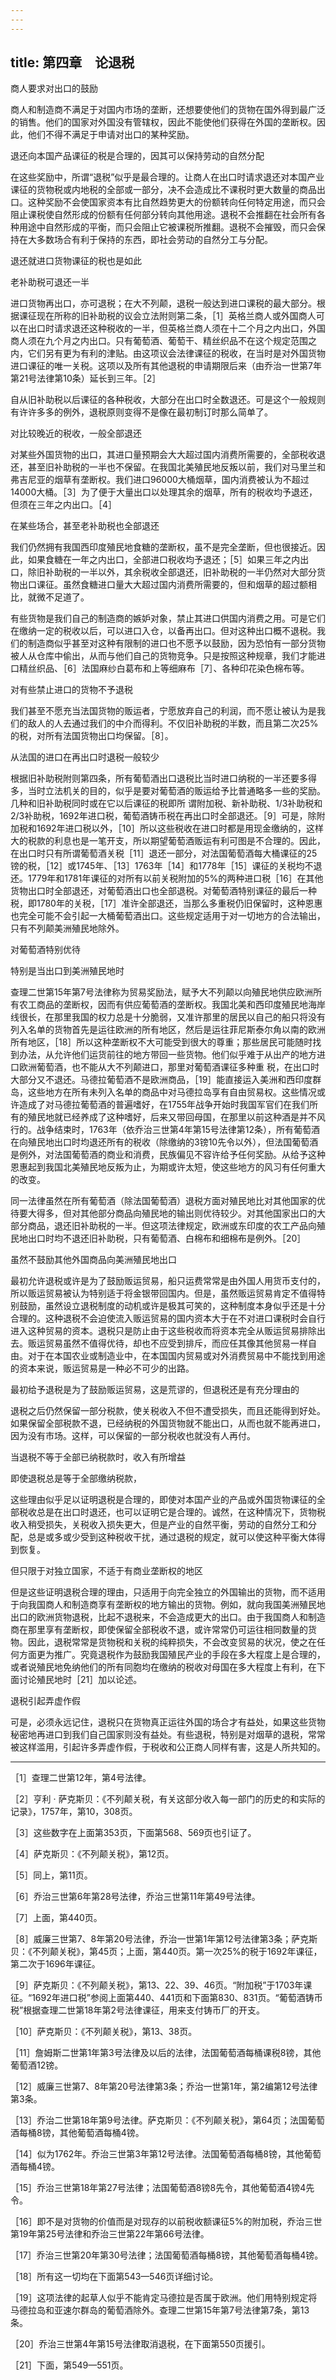 ```yaml
---
---
---
```

title: 第四章　论退税
---

商人要求对出口的鼓励



商人和制造商不满足于对国内市场的垄断，还想要使他们的货物在国外得到最广泛的销售。他们的国家对外国没有管辖权，因此不能使他们获得在外国的垄断权。因此，他们不得不满足于申请对出口的某种奖励。

退还向本国产品课征的税是合理的，因其可以保持劳动的自然分配



在这些奖励中，所谓“退税”似乎是最合理的。让商人在出口时请求退还对本国产业课征的货物税或内地税的全部或一部分，决不会造成比不课税时更大数量的商品出口。这种奖励不会使国家资本有比自然趋势更大的份额转向任何特定用途，而只会阻止课税使自然形成的份额有任何部分转向其他用途。退税不会推翻在社会所有各种用途中自然形成的平衡，而只会阻止它被课税所推翻。退税不会摧毁，而只会保持在大多数场合有利于保持的东西，即社会劳动的自然分工与分配。

退还就进口货物课征的税也是如此

老补助税可退还一半



进口货物再出口，亦可退税；在大不列颠，退税一般达到进口课税的最大部分。根据课征现在所称的旧补助税的议会立法附则第二条，［1］英格兰商人或外国商人可以在出口时请求退还这种税收的一半，但英格兰商人须在十二个月之内出口，外国商人须在九个月之内出口。只有葡萄酒、葡萄干、精丝织品不在这个规定范围之内，它们另有更为有利的津贴。由这项议会法律课征的税收，在当时是对外国货物进口课征的唯一关税。这项以及所有其他退税的申请期限后来（由乔治一世第7年第21号法律第10条）延长到三年。［2］

自从旧补助税以后课征的各种税收，大部分在出口时全数退还。可是这个一般规则有许许多多的例外，退税原则变得不是像在最初制订时那么简单了。

对比较晚近的税收，一般全部退还



对某些外国货物的出口，其进口量预期会大大超过国内消费所需要的，全部税收退还，甚至旧补助税的一半也不保留。在我国北美殖民地反叛以前，我们对马里兰和弗吉尼亚的烟草有垄断权。我们进口96000大桶烟草，国内消费被认为不超过14000大桶。［3］为了便于大量出口以处理其余的烟草，所有的税收均予退还，但须在三年之内出口。［4］

在某些场合，甚至老补助税也全部退还



我们仍然拥有我国西印度殖民地食糖的垄断权，虽不是完全垄断，但也很接近。因此，如果食糖在一年之内出口，全部进口税收均予退还；［5］如果三年之内出口，除旧补助税的一半以外，其余税收全部退还，旧补助税的一半仍然对大部分货物出口课征。虽然食糖进口量大大超过国内消费所需要的，但和烟草的超过额相比，就微不足道了。

有些货物是我们自己的制造商的嫉妒对象，禁止其进口供国内消费之用。可是它们在缴纳一定的税收以后，可以进口入仓，以备再出口。但对这种出口概不退税。我们的制造商似乎甚至对这种有限制的进口也不愿予以鼓励，因为恐怕有一部分货物被人从仓库中偷出，从而与他们自己的货物竞争。只是按照这种规章，我们才能进口精丝织品、［6］法国麻纱白葛布和上等细麻布［7］、各种印花染色棉布等。

对有些禁止进口的货物不予退税



我们甚至不愿充当法国货物的贩运者，宁愿放弃自己的利润，而不愿让被认为是我们的敌人的人去通过我们的中介而得利。不仅旧补助税的半数，而且第二次25%的税，对所有法国货物出口均保留。［8］。

从法国的进口在再出口时退税一般较少



根据旧补助税附则第四条，所有葡萄酒出口退税比当时进口纳税的一半还要多得多，当时立法机关的目的，似乎是要对葡萄酒的贩运给予比普通略多一些的奖励。几种和旧补助税同时或在它以后课征的税即所 谓附加税、新补助税、1/3补助税和2/3补助税，1692年进口税，葡萄酒铸币税在再出口时全部退还。［9］可是，除附加税和1692年进口税以外，［10］所以这些税收在进口时都是用现金缴纳的，这样大的税款的利息也是一笔开支，所以期望葡萄酒贩运有利可图是不合理的。因此，在出口时只有所谓葡萄酒关税［11］退还一部分，对法国葡萄酒每大桶课征的25镑的税，［12］或1745年、［13］1763年［14］和1778年［15］课征的关税均不退还。1779年和1781年课征的对所有以前关税附加的5%的两种进口税［16］在其他货物出口时全部退还，对葡萄酒出口也全部退税。对葡萄酒特别课征的最后一种税，即1780年的关税，［17］准许全部退还，当那么多重税仍旧保留时，这种恩惠也完全可能不会引起一大桶葡萄酒出口。这些规定适用于对一切地方的合法输出，只有不列颠美洲殖民地除外。

对葡萄酒特别优待



特别是当出口到美洲殖民地时



查理二世第15年第7号法律称为贸易奖励法，赋予大不列颠以向殖民地供应欧洲所有农工商品的垄断权，因而有供应葡萄酒的垄断权。我国北美和西印度殖民地海岸线很长，在那里我国的权力总是十分脆弱，又准许那里的居民以自己的船只将没有列入名单的货物首先是运往欧洲的所有地区，然后是运往菲尼斯泰尔角以南的欧洲所有地区，［18］所以这种垄断权不大可能受到很大的尊重；那些居民可能随时找到办法，从允许他们运货前往的地方带回一些货物。他们似乎难于从出产的地方进口欧洲葡萄酒，也不能从大不列颠进口，那里对葡萄酒课征多种重 税，在出口时大部分又不退还。马德拉葡萄酒不是欧洲商品，［19］能直接运入美洲和西印度群岛，这些地方在所有未列入名单的商品中对马德拉岛享有自由贸易权。这些情况或许造成了对马德拉葡萄酒的普遍嗜好，在1755年战争开始时我国军官们在我们所有的殖民地就已经养成了这种嗜好，后来又带回母国，在那里以前这种酒是并不风行的。战争结束时，1763年（依乔治三世第4年第15号法律第12条），所有葡萄酒在向殖民地出口时均退还所有的税收（除缴纳的3镑10先令以外），但法国葡萄酒是例外，对法国葡萄酒的商业和消费，民族偏见不容许给予任何奖励。从给予这种恩惠起到我国北美殖民地反叛为止，为期或许太短，使这些地方的风习有任何重大的改变。

同一法律虽然在所有葡萄酒（除法国葡萄酒）退税方面对殖民地比对其他国家的优待要大得多，但对其他部分商品向殖民地的输出则优待较少。对其他国家出口的大部分商品，退还旧补助税的一半。但这项法律规定，欧洲或东印度的农工产品向殖民地出口时均不退还旧补助税，只有葡萄酒、白棉布和细棉布是例外。［20］

虽然不鼓励其他外国商品向美洲殖民地出口



最初允许退税或许是为了鼓励贩运贸易，船只运费常常是由外国人用货币支付的，所以贩运贸易被认为特别适于将金银带回国内。但是，虽然贩运贸易肯定不值得特别鼓励，虽然设立退税制度的动机或许是极其可笑的，这种制度本身似乎还是十分合理的。这种退税不会迫使流入贩运贸易的国内资本大于在不对进口课税时会自行进入这种贸易的资本。退税只是防止由于这些税收而将资本完全从贩运贸易排除出去。贩运贸易虽然不值得优待，却也不应受到排斥，而应任其像其他贸易一样自由。对于在本国农业或制造业中，在本国国内贸易或对外消费贸易中不能找到用途的资本来说，贩运贸易是一种必不可少的出路。

最初给予退税是为了鼓励贩运贸易，这是荒谬的，但退税还是有充分理由的



退税之后仍然保留一部分税款，使关税收入不但不遭受损失，而且还能得到好处。如果保留全部税款不退，已经纳税的外国货物就不能出口，从而也就不能再进口，因为没有市场。这样，可以保留的一部分税收也就没有人再付。

当退税不等于全部已纳税款时，收入有所增益



即使退税总是等于全部缴纳税款，



这些理由似乎足以证明退税是合理的，即使对本国产业的产品或外国货物课征的全部税收总是在出口时退还，也可以证明它是合理的。诚然，在这种情况下，货物税收入稍受损失，关税收入损失更大，但是产业的自然平衡，劳动的自然分工和分配，总是或多或少受到这种税收干扰，通过退税的规定，就可以使这种平衡大体得到恢复。

但只限于对独立国家，不适于有商业垄断权的地区



但是这些证明退税合理的理由，只适用于向完全独立的外国输出的货物，而不适用于向我国商人和制造商享有垄断权的地方输出的货物。例如，就向我国美洲殖民地出口的欧洲货物退税，比起不退税来，不会造成更大的出口。由于我国商人和制造商在那里享有垄断权，即使保留全部税收不退，或许常常仍可运往相同数量的货物。因此，退税常常是货物税和关税的纯粹损失，不会改变贸易的状况，使之在任何方面更为推广。究竟退税作为鼓励我国殖民产业的手段在多大程度上是合理的，或者说殖民地免纳他们的所有同胞均在缴纳的税收对母国在多大程度上有利，在下面讨论殖民地时［21］加以论述。

退税引起弄虚作假



可是，必须永远记住，退税只在货物真正运往外国的场合才有益处，如果这些货物秘密地再进口到我们自己国家则没有益处。有些退税，特别是对烟草的退税，常常被这样滥用，引起许多弄虚作假，于税收和公正商人同样有害，这是人所共知的。





* * *



［1］查理二世第12年，第4号法律。

［2］亨利 · 萨克斯贝：《不列颠关税，有关这部分收入每一部门的历史的和实际的记录》，1757年，第10，308页。

［3］这些数字在上面第353页，下面第568、569页也引证了。

［4］萨克斯贝：《不列颠关税》，第12页。

［5］同上，第11页。

［6］乔治三世第6年第28号法律，乔治三世第11年第49号法律。

［7］上面，第440页。

［8］威廉三世第7、8年第20号法律，乔治一世第1年第12号法律第3条；萨克斯贝：《不列颠关税》，第45页；上面，第440页。第一次25%的税于1692年课征，第二次于1696年课征。

［9］萨克斯贝：《不列颠关税》，第13、22、39、46页。“附加税”于1703年课征。“1692年进口税”参阅上面第440、441页和下面第830、831页。“葡萄酒铸币税”根据查理二世第18年第2号法律课征，用来支付铸币厂的开支。

［10］萨克斯贝：《不列颠关税》，第13、38页。

［11］詹姆斯二世第1年第3号法律及以后的法律，法国葡萄酒每桶课税8镑，其他葡萄酒12镑。

［12］威廉三世第7、8年第20号法律第3条；乔治一世第1年，第2编第12号法律第3条。

［13］乔治二世第18年第9号法律。萨克斯贝：《不列颠关税》，第64页；法国葡萄酒每桶8镑，其他葡萄酒每桶4镑。

［14］似为1762年。乔治三世第3年第12号法律。法国葡萄酒每桶8镑，其他葡萄酒每桶4镑。

［15］乔治三世第18年第27号法律；法国葡萄酒8镑8先令，其他葡萄酒4镑4先令。

［16］即不是对货物的价值而是对现存的以前税收额课征5%的附加税，乔治三世第19年第25号法律和乔治三世第22年第66号法律。

［17］乔治三世第20年第30号法律；法国葡萄酒每桶8镑，其他葡萄酒每桶4镑。

［18］所有这一切均在下面第543—546页详细讨论。

［19］这项法律的起草人似乎不能肯定马德拉是否属于欧洲。他们用特别规定将马德拉岛和亚速尔群岛的葡萄酒除外。查理二世第15年第7号法律第7条，第13条。

［20］乔治三世第4年第15号法律取消退税，在下面第550页援引。

［21］下面，第549—551页。